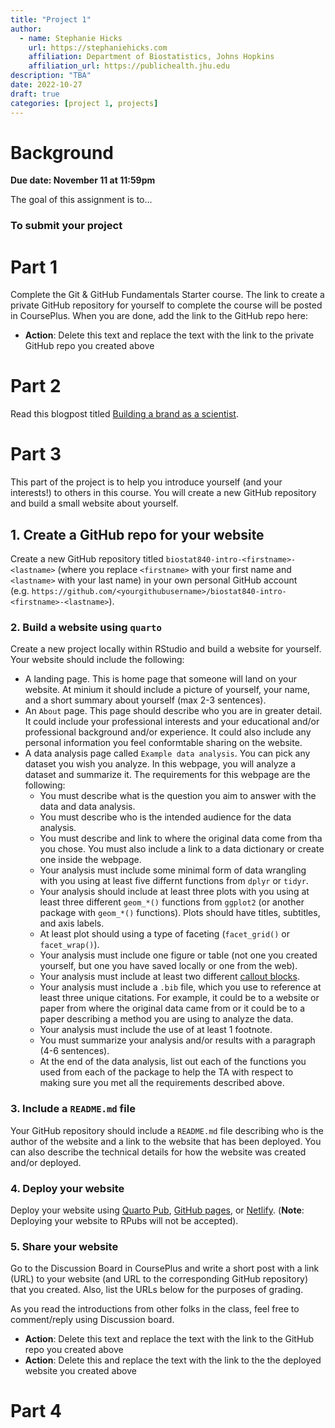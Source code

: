 ```yaml
---
title: "Project 1"
author: 
  - name: Stephanie Hicks
    url: https://stephaniehicks.com
    affiliation: Department of Biostatistics, Johns Hopkins
    affiliation_url: https://publichealth.jhu.edu
description: "TBA"
date: 2022-10-27
draft: true
categories: [project 1, projects]
---
```


# Background


**Due date: November 11 at 11:59pm**

The goal of this assignment is to... 

### To submit your project

# Part 1

Complete the Git & GitHub Fundamentals Starter course. The link to create a private GitHub repository for yourself to complete the course will be posted in CoursePlus. When you are done, add the link to the GitHub repo here: 

- **Action**: Delete this text and replace the text with the link to the private GitHub repo you created above

# Part 2

Read this blogpost titled [Building a brand as a scientist](https://www.stephaniehicks.com/blog/building-a-brand-as-a-scientist). 


# Part 3

This part of the project is to help you introduce yourself (and your interests!) to others in this course. You will create a new GitHub repository and build a small website about yourself.

## 1. Create a GitHub repo for your website

Create a new GitHub repository titled `biostat840-intro-<firstname>-<lastname>` (where you replace `<firstname>` with your first name and `<lastname>` with your last name) in your own personal GitHub account (e.g. `https://github.com/<yourgithubusername>/biostat840-intro-<firstname>-<lastname>`).

### 2. Build a website using `quarto`

Create a new project locally within RStudio and build a website for yourself. Your website should include the following: 

- A landing page. This is home page that someone will land on your website. At minium it should include a picture of yourself, your name, and a short summary about yourself (max 2-3 sentences). 
- An `About` page. This page should describe who you are in greater detail. It could include your professional interests and your educational and/or professional background and/or experience. It could also include any personal information you feel conformtable sharing on the website.
- A data analysis page called `Example data analysis`. You can pick any dataset you wish you analyze. In this webpage, you will analyze a dataset and summarize it. The requirements for this webpage are the following: 
    - You must describe what is the question you aim to answer with the data and data analysis. 
    - You must describe who is the intended audience for the data analysis. 
    - You must describe and link to where the original data come from tha you chose. You must also include a link to a data dictionary or create one inside the webpage. 
    - Your analysis must include some minimal form of data wrangling with you using at least five differnt functions from `dplyr` or `tidyr`. 
    - Your analysis should include at least three plots with you using at least three different `geom_*()` functions from `ggplot2` (or another package with `geom_*()` functions). Plots should have titles, subtitles, and axis labels. 
    - At least plot should using a type of faceting (`facet_grid()` or `facet_wrap()`). 
    - Your analysis must include one figure or table (not one you created yourself, but one you have saved locally or one from the web). 
    - Your analysis must include at least two different [callout blocks](https://quarto.org/docs/authoring/callouts.html).
    - Your analysis must include a `.bib` file, which you use to reference at least three unique citations. For example, it could be to a website or paper from where the original data came from or it could be to a paper describing a method you are using to analyze the data. 
    - Your analysis must include the use of at least 1 footnote. 
    - You must summarize your analysis and/or results with a paragraph (4-6 sentences).
    - At the end of the data analysis, list out each of the functions you used from each of the package to help the TA with respect to making sure you met all the requirements described above. 

### 3. Include a `README.md` file

Your GitHub repository should include a `README.md` file describing who is the author of the website and a link to the website that has been deployed. You can also describe the technical details for how the website was created and/or deployed. 

### 4. Deploy your website

Deploy your website using [Quarto Pub](https://quarto.org/docs/publishing/quarto-pub.html), [GitHub pages](https://quarto.org/docs/publishing/github-pages.html), or [Netlify](https://quarto.org/docs/publishing/netlify.html). (**Note**: Deploying your website to RPubs will not be accepted).

### 5. Share your website

Go to the Discussion Board in CoursePlus and write a short post with a link (URL) to your website (and URL to the corresponding GitHub repository) that you created. Also, list the URLs below for the purposes of grading. 

As you read the introductions from other folks in the class, feel free to comment/reply using Discussion board.

- **Action**: Delete this text and replace the text with the link to the GitHub repo you created above
- **Action**: Delete this and replace the text with the link to the the deployed website you created above


# Part 4





